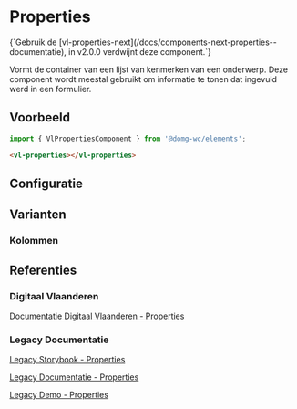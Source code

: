 
# Properties

<Alert title="Deprecated">
{`Gebruik de [vl-properties-next](/docs/components-next-properties--documentatie), in v2.0.0 verdwijnt deze component.`}
</Alert>

Vormt de container van een lijst van kenmerken van een onderwerp.
Deze component wordt meestal gebruikt om informatie te tonen dat ingevuld werd in een formulier.

## Voorbeeld

```js
import { VlPropertiesComponent } from '@domg-wc/elements';
```

```html
<vl-properties></vl-properties>
```

<Canvas of={VlPropertiesStories.PropertiesDefault} />


## Configuratie

<ArgTypes of={VlPropertiesStories.PropertiesDefault} />


## Varianten

### Kolommen

<Canvas of={VlPropertiesStories.PropertiesColumn} />


## Referenties

### Digitaal Vlaanderen

[Documentatie Digitaal Vlaanderen - Properties](https://overheid.vlaanderen.be/webuniversum/v3/documentation/components/vl-ui-properties)

### Legacy Documentatie

[Legacy Storybook - Properties](https://webcomponenten.omgeving.vlaanderen.be/storybook/?path=/docs/custom-elements-vl-properties--default)

[Legacy Documentatie - Properties](https://webcomponenten.omgeving.vlaanderen.be/doc/VlProperties.html)

[Legacy Demo - Properties](https://webcomponenten.omgeving.vlaanderen.be/demo/vl-properties.html)
